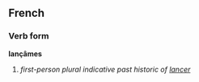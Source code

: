 ==French==
===Verb form===
'''lançâmes'''

# ''first-person plural indicative past historic of [[lancer]]''